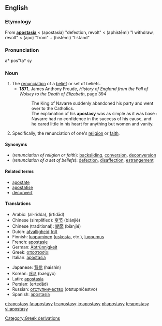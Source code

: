 ==English==
{{wikipedia}}
===Etymology===
From {{L.}} '''[[apostasia#Latin|apostasia]]''' < {{AGr.}} '''{{polytonic|[[ἀποστασία]]}}''' (apostasia) "defection, revolt" < '''{{polytonic|[[ἀφίστημι]]}}''' (aphistēmi) "I withdraw, revolt" < '''{{polytonic|[[ἀπό]]}}''' (apo) "from" + '''{{polytonic|[[ἵστημι]]}}''' (histēmi) "I stand"

===Pronunciation===
a* pos"ta* sy

===Noun===
{{en-noun|apostasi|es}}

# The [[renunciation]] of a [[belief]] or set of beliefs.
#* '''1871''', James Anthony Froude, ''History of England from the Fall of Wolsey to the Death of Elizabeth'', page 394
#*: The King of Navarre suddenly abandoned his party and went over to the Catholics.
#*: The explanation of his '''apostasy''' was as simple as it was base : Navarre had no confidence in the success of his cause, and he cared little in his heart for anything but women and vanity.
# Specifically, the renunciation of one's [[religion]] or [[faith]].

====Synonyms====
* (''renunciation of religion or faith''): [[backsliding]], [[conversion]], [[deconversion]]
* (''renunciation of a set of beliefs''): [[defection]], [[disaffection]], [[estrangement]]

====Related terms====
* [[apostate]]
* [[apostatise]]
* [[deconvert]]

====Translations====
{{trans-top|renunciation of set of beliefs}}
* Arabic: {{ARchar|[[الردة|الردّة]]}} (al-ridda), {{ARchar|[[ارتداد|اِرْتِداد]]}} (irtidād)
* Chinese (simplified): [[变节]] (biànjié)
* Chinese (traditional): [[變節]] (biànjié)
* Dutch: [[afvalligheid]] [[:nl:afvalligheid|(nl)]]
* Finnish: [[luopuminen]] ([[uskosta]], etc.), [[luopumus]]
* French: [[apostasie]]
* German: [[Abtrünnigkeit]]
* Greek: [[αποστασία]]
* Italian: [[apostasia]]
{{trans-mid}}
* Japanese: [[背信]] (haishin)
* Korean: [[배교]] (baegyo)
* Latin: [[apostasia]]
* Persian: {{FAchar|[[ارتداد]]}} (ertedâd)
* Russian: [[отступничество]] (otstupníčestvo)
* Spanish: [[apostasía]]
{{trans-bottom}}

{{trans-top|renunciation of one's religion or faith}}
{{trans-mid}}
{{trans-bottom}}

[[Category:Greek derivations]]

[[et:apostasy]]
[[fa:apostasy]]
[[fr:apostasy]]
[[io:apostasy]]
[[pl:apostasy]]
[[te:apostasy]]
[[vi:apostasy]]